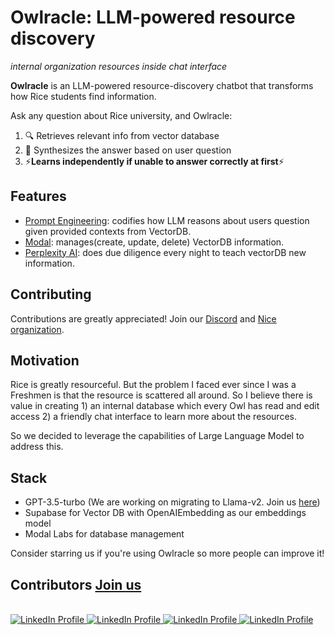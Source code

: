 # Owlracle: LLM-powered resource discovery
*internal organization resources inside chat interface*

<b>Owlracle</b> is an LLM-powered resource-discovery chatbot that transforms how Rice students find information.

Ask any question about Rice university, and Owlracle:
1. 🔍 Retrieves relevant info from vector database
2. 📝 Synthesizes the answer based on user question
3. ⚡**Learns independently if unable to answer correctly at first**⚡

## Features
* [Prompt Engineering](https://github.com/Open-Nice/Owlracle/blob/main/app/api/chat/route.ts): codifies how LLM reasons about users question given provided contexts from VectorDB.
* [Modal](https://github.com/Open-Nice/Owlracle-DB-manager/blob/main/event_scrape.py): manages(create, update, delete) VectorDB information.
* [Perplexity AI](https://github.com/Open-Nice/Owlracle-DB-manager/blob/main/perplexity%20teacher/teach.ipynb): does due diligence every night to teach vectorDB new information.

## Contributing

Contributions are greatly appreciated! Join our [Discord](https://discord.com/invite/WSBbXqPh) and [Nice organization](https://github.com/Open-Nice/Owlracle).

## Motivation

Rice is greatly resourceful. But the problem I faced ever since I was a Freshmen is that the resource is scattered all around. So I believe there is value in creating 1) an internal database which every Owl has read and edit access 2) a friendly chat interface to learn more about the resources.

So we decided to leverage the capabilities of Large Language Model to address this.

## Stack
- GPT-3.5-turbo (We are working on migrating to Llama-v2. Join us [here](https://github.com/Open-Nice/Owlracle-llama2.c))
- Supabase for Vector DB with OpenAIEmbedding as our embeddings model
- Modal Labs for database management

Consider starring us if you're using Owlracle so more people can improve it!

## Contributors [Join us](https://github.com/Open-Nice/)

<br/>
  <a href="https://www.linkedin.com/in/ye-peter-cao-98870920b/" target='_blank' style={{ display: 'inline-block', borderRadius: '50%', overflow: 'hidden', width: '60px', height: '60px' }}>
    <img src="https://media.licdn.com/dms/image/D5603AQE0dxUzj8J2Hg/profile-displayphoto-shrink_800_800/0/1681423041022?e=1697068800&v=beta&t=pexom3sglNu63wybcAfRnSdycFyJ3siZH6btaLGjRGs" alt="LinkedIn Profile" style={{ width: '100%', height: 'auto' }} />
  </a>
  <a href="https://www.linkedin.com/in/ningzhi-xu-0914/" target='_blank' style={{ display: 'inline-block', borderRadius: '50%', overflow: 'hidden', width: '60px', height: '60px' }}>
    <img src="https://media.licdn.com/dms/image/C5603AQGQgfxS_zyvMA/profile-displayphoto-shrink_800_800/0/1603305251423?e=1697068800&v=beta&t=DDisHAv-MmwZ5l9rvXgc-9dCGpEJpI8qpwdJ6t9d4Vk" alt="LinkedIn Profile" style={{ width: '100%', height: 'auto' }} />
  </a>
  <a href="https://www.linkedin.com/in/alexia-yuening-huang/" target='_blank' style={{ display: 'inline-block', borderRadius: '50%', overflow: 'hidden', width: '60px', height: '60px' }}>
    <img src="https://media.licdn.com/dms/image/C5603AQHhRO5uRsUL4g/profile-displayphoto-shrink_800_800/0/1653103255301?e=1697068800&v=beta&t=kYLqo2Rty8hgl8ZuzQy9yMrce7hgybK2C51XigaPYSw" alt="LinkedIn Profile" style={{ width: '100%', height: 'auto' }} />
  </a>
  <a href="https://www.linkedin.com/in/jinyu-pei-b92b80249/" target='_blank' style={{ display: 'inline-block', borderRadius: '50%', overflow: 'hidden', width: '60px', height: '60px' }}>
    <img src="https://media.licdn.com/dms/image/D5603AQF7IJZIEGUa3Q/profile-displayphoto-shrink_800_800/0/1680674187789?e=1697068800&v=beta&t=5YW4amwcUKYsldfFb8T485n15nV019IYpBpist270Bs" alt="LinkedIn Profile" style={{ width: '100%', height: 'auto' }} />
  </a>
<br/>

